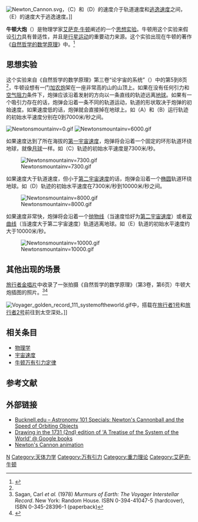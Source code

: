 {{noteTA|G1=Astronomy}}
[[Image:Newton_Cannon.svg|thumb]]，（C）和（D）的速度介于轨道速度和[[逃逸速度|逃逸速度]]之间，（E）的速度大于逃逸速度。]]

'''牛顿大炮'''（{{lang-en|'''Newton's cannonball'''}}）是物理学家[[艾萨克·牛顿|艾萨克·牛顿]]阐述的一个[[思想实验|思想实验]]。牛顿用这个实验来假设[[引力|引力]]具有普适性，并且是[[轨道|行星运动]]的重要动力来源。这个实验出现在牛顿的著作《[[自然哲学的数学原理|自然哲学的数学原理]]》中。<ref name="NewtonsBook">{{cite book|last=Newton|first=Sir Isaac|date=1728|title=A Treatise of the System of the World|url=https://books.google.com/books/about/A_Treatise_of_the_System_of_the_World.html?id=rEYUAAAAQAAJ&redir_esc=y|location=London|publisher=F. Fayram|accessdate=2 June 2014|archive-date=2019-07-26|archive-url=https://web.archive.org/web/20190726015451/https://books.google.com/books/about/A_Treatise_of_the_System_of_the_World.html?id=rEYUAAAAQAAJ&redir_esc=y|dead-url=no}}</ref>

== 思想实验 ==
这个实验来自《自然哲学的数学原理》第三卷“论宇宙的系统”（{{lang-en|On the system of the world}}）中的第5到8页<ref name="NewtonsBook"/>，牛顿设想有一门[[加农炮|加农炮]]架在一座非常高的山的山顶上。如果在没有任何引力和[[空气阻力|空气阻力]]条件下，炮弹应该沿着发射的方向以一条直线的轨迹远离[[地球|地球]]。如果有一个吸引力存在的话，炮弹会沿着一条不同的轨道运动，轨道的形状取决于炮弹的初始速度。如果速度低的话，炮弹就会直接掉在地球上。如（A）和（B）运行轨迹的初始水平速度分别在0到7000米/秒之间。

[[File:Newtonsmountainv=0.gif|thumb]]
[[File:Newtonsmountainv=6000.gif|thumb]]


如果速度达到了所在海拔的[[宇宙速度|第一宇宙速度]]，炮弹将会沿着一个固定的环形轨道环绕地球，就像[[月球|月球]]一样。如（C）轨迹的初始水平速度是7300米/秒。

[[File:Newtonsmountainv=7300.gif|thumb]]

如果速度大于轨道速度，但小于[[宇宙速度|第二宇宙速度]]的话，炮弹会沿着一个[[椭圆|椭圆]]轨道环绕地球。如（D）轨迹的初始水平速度在7300米/秒到10000米/秒之间。

[[File:Newtonsmountainv=8000.gif|thumb]]

如果速度非常快，炮弹将会沿着一个[[抛物线|抛物线]]（当速度恰好为[[宇宙速度|第二宇宙速度]]）或者[[双曲线|双曲线]]（当速度大于第二宇宙速度）轨道逃离地球。如（E）轨道的初始水平速度约大于10000米/秒。

[[File:Newtonsmountainv=10000.gif|thumb]]

== 其他出现的场景 ==
[[旅行者金唱片|旅行者金唱片]]中收录了一张拍摄《自然哲学的数学原理》（第3卷，第6页）牛顿大炮插图的照片。<ref>Sagan, Carl ''et al.'' (1978) ''Murmurs of Earth: The Voyager Interstellar Record''. New York: Random House. ISBN 0-394-41047-5 (hardcover), ISBN 0-345-28396-1 (paperback)</ref><ref>{{cite web|language=en|format=jpg|url=http://goldenrecord.org/jpg/111%20Page%20of%20book%20(Newton,%20System%20of%20the%20World).jpg|title=111 : page of book (Newton, ''System of the World'')|accessdate=2015-12-01|6=|archive-date=2014-07-28|archive-url=https://web.archive.org/web/20140728055833/http://goldenrecord.org/jpg/111%20Page%20of%20book%20(Newton,%20System%20of%20the%20World).jpg|dead-url=no}}</ref>

[[File:Voyager_golden_record_111_systemoftheworld.gif|thumb]]中，搭载在[[旅行者1号|旅行者1号]]和[[旅行者2号|旅行者2号]]前往到太空深处。]]

== 相关条目 ==
{{Portal|物理学}}
{{Portal|航天}}
* [[物理学|物理学]]
* [[宇宙速度|宇宙速度]]
* [[牛顿万有引力定律|牛顿万有引力定律]]

== 参考文献 ==
{{Reflist}}

== 外部链接 ==
* [http://www.eg.bucknell.edu/physics/astronomy/astr101/specials/newtscannon.html Bucknell.edu – Astronomy 101 Specials: Newton's Cannonball and the Speed of Orbiting Objects] {{Wayback|url=http://www.eg.bucknell.edu/physics/astronomy/astr101/specials/newtscannon.html |date=20090417232059 }}
* [https://books.google.com/books?id=DXE9AAAAcAAJ&ots=e9UwdajVlO&dq=A%20Treatise%20of%20the%20System%20of%20the%20World&pg=PA6-IA1#v=onepage&q=&f=false Drawing in the 1731 (2nd) edition of 'A Treatise of the System of the World' @ Google books] {{Wayback|url=https://books.google.com/books?id=DXE9AAAAcAAJ&ots=e9UwdajVlO&dq=A%20Treatise%20of%20the%20System%20of%20the%20World&pg=PA6-IA1#v=onepage&q=&f=false |date=20190609132511 }}
* [https://web.archive.org/web/20110518185521/http://galileoandeinstein.physics.virginia.edu/more_stuff/Applets/newt/newtmtn.html Newton's Cannon animation]

{{经典力学}}

[[Category:物理定律|N]]
[[Category:天体力学|Category:天体力学]]
[[Category:万有引力|Category:万有引力]]
[[Category:重力理论|Category:重力理论]]
[[Category:艾萨克·牛顿|Category:艾萨克·牛顿]]